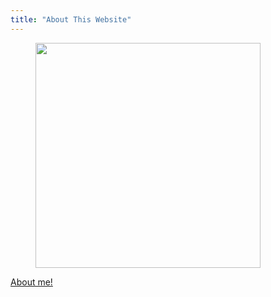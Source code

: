 ```yaml
---
title: "About This Website"
---
```


<figure>

<img src = "bats.jpg" style="height:360px;">

</figure>



[About me!](https://www.youtube.com/watch?v=dQw4w9WgXcQ)

